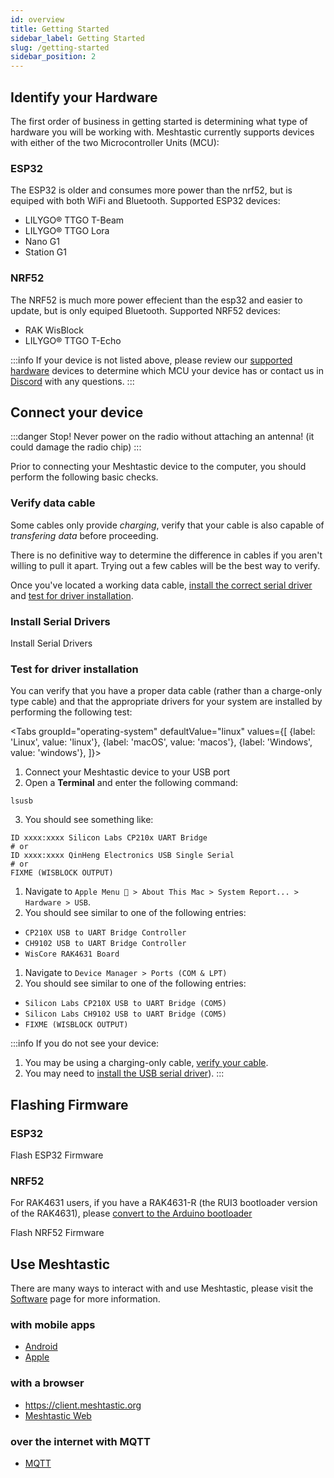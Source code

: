```yaml
---
id: overview
title: Getting Started
sidebar_label: Getting Started
slug: /getting-started
sidebar_position: 2
---
```



## Identify your Hardware

The first order of business in getting started is determining what type of hardware you will be working with. Meshtastic currently supports devices with either of the two Microcontroller Units (MCU):

### ESP32

The ESP32 is older and consumes more power than the nrf52, but is equiped with both WiFi and Bluetooth. Supported ESP32 devices:

- LILYGO® TTGO T-Beam
- LILYGO® TTGO Lora
- Nano G1
- Station G1

### NRF52

The NRF52 is much more power effecient than the esp32 and easier to update, but is only equiped Bluetooth. Supported NRF52 devices:

- RAK WisBlock
- LILYGO® TTGO T-Echo

:::info
If your device is not listed above, please review our [supported hardware](/docs/category/supported-hardware) devices to determine which MCU your device has or contact us in [Discord](https://discord.gg/ktMAKGBnBs) with any questions.
:::

## Connect your device

:::danger
Stop! Never power on the radio without attaching an antenna! (it could damage the radio chip)
:::

Prior to connecting your Meshtastic device to the computer, you should perform the following basic checks.

### Verify data cable

Some cables only provide _charging_, verify that your cable is also capable of _transfering data_ before proceeding. 

There is no definitive way to determine the difference in cables if you aren't willing to pull it apart. Trying out a few cables will be the best way to verify.

Once you've located a working data cable, [install the correct serial driver](#install-serial-drivers) and [test for driver installation](#test-for-driver-installation).


### Install Serial Drivers

<div className="indexCtasBody">
  <Link target="_blank"
    className={'button button--outline  button--lg cta--button'}
    to={'/docs/getting-started/serial-drivers'}
  >
    Install Serial Drivers
  </Link>
</div>

### Test for driver installation

You can verify that you have a proper data cable (rather than a charge-only type cable) and that the appropriate drivers for your system are installed by performing the following test: 

<Tabs
groupId="operating-system"
defaultValue="linux"
values={[
{label: 'Linux', value: 'linux'},
{label: 'macOS', value: 'macos'},
{label: 'Windows', value: 'windows'},
]}>
<TabItem value="linux">

1. Connect your Meshtastic device to your USB port
2. Open a **Terminal** and enter the following command:

  ```shell
  lsusb
  ```
3. You should see something like: 

  ```shell
  ID xxxx:xxxx Silicon Labs CP210x UART Bridge
  # or
  ID xxxx:xxxx QinHeng Electronics USB Single Serial
  # or
  FIXME (WISBLOCK OUTPUT)
  ```

</TabItem>
<TabItem value="macos">

1. Navigate to `Apple Menu  > About This Mac > System Report... > Hardware > USB`. 
2. You should see similar to one of the following entries:
  - `CP210X USB to UART Bridge Controller`
  - `CH9102 USB to UART Bridge Controller`
  - `WisCore RAK4631 Board`

</TabItem>
<TabItem value="windows">

1. Navigate to `Device Manager > Ports (COM & LPT)`
2. You should see similar to one of the following entries:
  - `Silicon Labs CP210X USB to UART Bridge (COM5)`
  - `Silicon Labs CH9102 USB to UART Bridge (COM5)`
  - `FIXME (WISBLOCK OUTPUT)`

</TabItem>
</Tabs>

:::info
If you do not see your device:

1. You may be using a charging-only cable, [verify your cable](#verify-data-cable).
2. You may need to [install the USB serial driver](/docs/getting-started/serial-drivers)).
:::

## Flashing Firmware

### ESP32

<div className="indexCtasBody">
  <Link target="_blank"
    className={'button button--outline button--lg cta--button'}
    to={'/docs/getting-started/flashing-firmware/esp32/'}
  >
    Flash ESP32 Firmware
  </Link>
</div>

### NRF52

For RAK4631 users, if you have a RAK4631-R (the RUI3 bootloader version of the RAK4631), please [convert to the Arduino bootloader](/docs/getting-started/flashing-firmware/nrf52/#convert-rak4631-r-to-rak4631)

<div className="indexCtasBody">
  <Link target="_blank"
    className={'button button--outline button--lg cta--button'}
    to={'/docs/getting-started/flashing-firmware/nrf52/'}
  >
    Flash NRF52 Firmware
  </Link>
</div>

## Use Meshtastic

There are many ways to interact with and use Meshtastic, please visit the [Software](/docs/software) page for more information.

### with mobile apps
  - [Android](/docs/software/android/)
  - [Apple](/docs/software/apple/)

### with a browser
  - https://client.meshtastic.org
  - [Meshtastic Web](/docs/software/web/)

### over the internet with MQTT
  - [MQTT](/docs/software/mqtt/)

